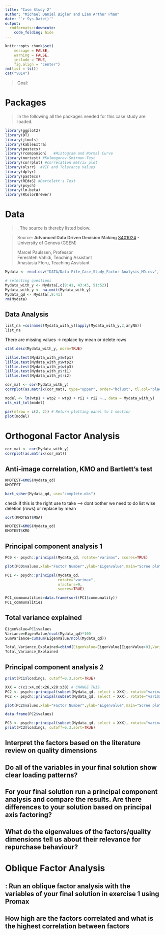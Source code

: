 ```yaml
---
title: "Case Study 2"
author: "Michael Daniel Bigler and Liam Arthur Phan"
date: "`r Sys.Date()`"
output:
  rmdformats::downcute:
    code_folding: hide
---
```


```r

knitr::opts_chunk$set(
	message = FALSE,
	warning = FALSE,
	include = TRUE,
	fig.align = "center")
rm(list = ls())
cat("\014")

```

<break>

> Goal:

# Packages

> In the following all the packages needed for this case study are loaded.

```r

library(ggplot2)
library(DT)
library(jtools)
library(kableExtra)
library(pastecs)
library(rcompanion)   #Histogram and Normal Curve
library(nortest) #Kolmogorov-Smirnov-Test
library(corrplot) #correlation matrix plot
library(olsrr)  #VIF and Tolerance Values
library(dplyr)
library(pastecs)
library(REdaS) #Bartelett's Test
library(psych)
library(lm.beta)
library(RColorBrewer)

```

# Data

> . The source is thereby listed below.

> Source: **Advanced Data Driven Decision Making** [S401024](https://moodle.unige.ch/course/view.php?id=2675 "2675") - University of Geneva (GSEM)
>
> Marcel Paulssen, Professor\
> Fereshteh Vahidi, Teaching Assistant\
> Anastasia Floru, Teaching Assistant

```r
Mydata <- read.csv("DATA/Data File_Case_Study_Factor Analysis_MD.csv", header=TRUE)

# selecting questions
Mydata_with_y <- Mydata[,c(9:41, 43:45, 51:52)]
Mydata_with_y <- na.omit(Mydata_with_y)
Mydata_qd <- Mydata[,9:41]
rm(Mydata)
```

## Data Analysis

```r
list_na =colnames(Mydata_with_y)[apply(Mydata_with_y,2,anyNA)]
list_na
```

There are missing values -\> replace by mean or delete rows

```r
stat.desc(Mydata_with_y, norm=TRUE)
```

```r
lillie.test(Mydata_with_y$wtp1)
lillie.test(Mydata_with_y$wtp2)
lillie.test(Mydata_with_y$wtp3)
lillie.test(Mydata_with_y$ri1)
lillie.test(Mydata_with_y$ri2)
```

```r

cor_mat <- cor(Mydata_with_y)
corrplot(as.matrix(cor_mat), type="upper", order="hclust", tl.col="black", tl.srt=45,tl.cex = 0.5)

```

```r
model <- lm(wtp1 + wtp2 + wtp3 + ri1 + ri2 ~., data = Mydata_with_y)
ols_vif_tol(model)
```

```r
par(mfrow = c(2, 2)) # Return plotting panel to 1 section
plot(model)
```

# Orthogonal Factor Analysis

```r
cor_mat <- cor(Mydata_with_y)
corrplot(as.matrix(cor_mat))
```

## Anti-image correlation, KMO and Bartlett's test

```r
KMOTEST=KMOS(Mydata_qd)
KMOTEST
```

```r
bart_spher(Mydata_qd, use="complete.obs")
```

check if this is the right use to take --\> dont bother we need to do list wise deletion (rows) or replace by mean

```r
sort(KMOTEST$MSA)
```

```r
KMOTEST=KMOS(Mydata_qd)
KMOTEST$KMO
```

## Principal component analysis 1

```r
PC0 <- psych::principal(Mydata_qd, rotate="varimax", scores=TRUE)

plot(PC0$values,xlab="Factor Number",ylab="Eigenvalue",main="Scree plot",cex.lab=1.2,cex.axis=1.2,cex.main=1.8)+abline(h=1)

```

```r
PC1 <- psych::principal(Mydata_qd, 
                        rotate="varimax",
                        nfactors=9, 
                        scores=TRUE)

PC1_communalities=data.frame(sort(PC1$communality))
PC1_communalities
```

## Total variance explained

```r
EigenValue=PC1$values
Variance=EigenValue/ncol(Mydata_qd)*100
SumVariance=cumsum(EigenValue/ncol(Mydata_qd))

Total_Variance_Explained=cbind(EigenValue=EigenValue[EigenValue>0],Variance=Variance[Variance>0],Total_Variance=SumVariance[Variance>0])
Total_Variance_Explained
```

## Principal component analysis 2

```r
print(PC1$loadings, cutoff=0.3,sort=TRUE)
```

```r
XXX = c(x1:x4,x6:x26,x28:x30) # CHANGE THIS
PC2 <- psych::principal(subset(Mydata_qd, select = XXX), rotate="varimax",nfactors=28, scores=TRUE)
PC2 <- psych::principal(subset(Mydata_qd, select = XXX), rotate="varimax", scores=TRUE)

plot(PC2$values,xlab="Factor Number",ylab="Eigenvalue",main="Scree plot",cex.lab=1.2,cex.axis=1.2,cex.main=1.8)+abline(h=1)
```

```r
data.frame(PC2$values)
```

```r
PC3 <- psych::principal(subset(Mydata_qd, select = XXX), rotate="varimax",nfactors=9, scores=TRUE)
print(PC3$loadings, cutoff=0.3,sort=TRUE)
```


## Interpret the factors based on the literature review on quality dimensions 

## Do all of the variables in your final solution show clear loading patterns?

## For your final solution run a principal component analysis and compare the results. Are there differences to your solution based on principal axis factoring?

## What do the eigenvalues of the factors/quality dimensions tell us about their relevance for repurchase behaviour?

# Oblique Factor Analysis

## : Run an oblique factor analysis with the variables of your final solution in exercise 1 using Promax

## How high are the factors correlated and what is the highest correlation between factors
